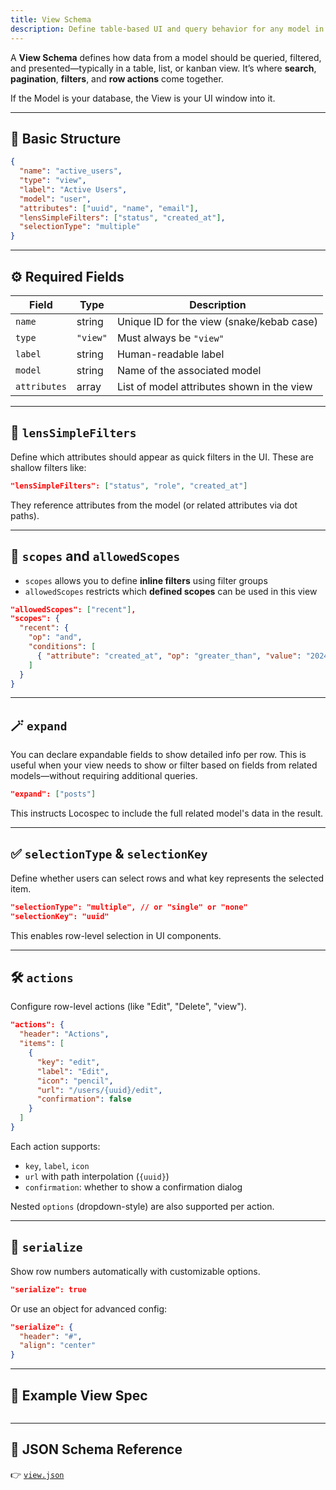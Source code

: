 ```yaml
---
title: View Schema
description: Define table-based UI and query behavior for any model in Locospec.
---
```


A **View Schema** defines how data from a model should be queried, filtered, and presented—typically in a table, list, or kanban view. It’s where **search**, **pagination**, **filters**, and **row actions** come together.

If the Model is your database, the View is your UI window into it.

---

## 🧩 Basic Structure

```json
{
  "name": "active_users",
  "type": "view",
  "label": "Active Users",
  "model": "user",
  "attributes": ["uuid", "name", "email"],
  "lensSimpleFilters": ["status", "created_at"],
  "selectionType": "multiple"
}
```

---

## ⚙️ Required Fields

| Field        | Type     | Description                                |
| ------------ | -------- | ------------------------------------------ |
| `name`       | string   | Unique ID for the view (snake/kebab case)  |
| `type`       | `"view"` | Must always be `"view"`                    |
| `label`      | string   | Human-readable label                       |
| `model`      | string   | Name of the associated model               |
| `attributes` | array    | List of model attributes shown in the view |

---

## 🔎 `lensSimpleFilters`

Define which attributes should appear as quick filters in the UI. These are shallow filters like:

```json
"lensSimpleFilters": ["status", "role", "created_at"]
```

They reference attributes from the model (or related attributes via dot paths).

---

## 🧠 `scopes` and `allowedScopes`

- `scopes` allows you to define **inline filters** using filter groups
- `allowedScopes` restricts which **defined scopes** can be used in this view

```json
"allowedScopes": ["recent"],
"scopes": {
  "recent": {
    "op": "and",
    "conditions": [
      { "attribute": "created_at", "op": "greater_than", "value": "2024-01-01" }
    ]
  }
}
```

---

## 🪄 `expand`

You can declare expandable fields to show detailed info per row. This is useful when your view needs to show or filter based on fields from related models—without requiring additional queries.

```json
"expand": ["posts"]
```

This instructs Locospec to include the full related model's data in the result.

---

## ✅ `selectionType` & `selectionKey`

Define whether users can select rows and what key represents the selected item.

```json
"selectionType": "multiple", // or "single" or "none"
"selectionKey": "uuid"
```

This enables row-level selection in UI components.

---

## 🛠️ `actions`

Configure row-level actions (like "Edit", "Delete", "view").

```json
"actions": {
  "header": "Actions",
  "items": [
    {
      "key": "edit",
      "label": "Edit",
      "icon": "pencil",
      "url": "/users/{uuid}/edit",
      "confirmation": false
    }
  ]
}
```

Each action supports:

- `key`, `label`, `icon`
- `url` with path interpolation (`{uuid}`)
- `confirmation`: whether to show a confirmation dialog

Nested `options` (dropdown-style) are also supported per action.

---

## 🔢 `serialize`

Show row numbers automatically with customizable options.

```json
"serialize": true
```

Or use an object for advanced config:

```json
"serialize": {
  "header": "#",
  "align": "center"
}
```

---

## 🧪 Example View Spec

```json

```

---

## 📎 JSON Schema Reference

👉 [`view.json`](https://locospec.com/schemas/view.json)
